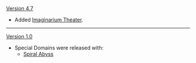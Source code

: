 {{Change History/Header}}
[[Version 4.7]]
* Added [[Imaginarium Theater]].
----
[[Version 1.0]]
* Special Domains were released with:
** [[Spiral Abyss]]